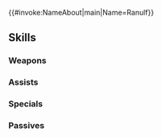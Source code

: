 {{#invoke:NameAbout|main|Name=Ranulf}}{{HeroPage Tabs}}
{{Hero Infobox
|Name=Ranulf
|Title=Friend of Nations
|GrowthModifier=Gen 3
|WeaponType=Green Beast
|Origin=Fire Emblem: Radiant Dawn
|Gender=Male
|MoveType=Cavalry
|actorJP=鈴木達央
|actorEN=Armen Taylor
|artist=めか
|additionDate=2019-04-09
|releaseDate=2019-04-10
|poolDate=2019-04-27
|randomStartTime=2019-05-10T07:00:00Z
|poolRarities=5
|TagID=ライ
|InternalID=361
|Properties=specRate_202202
|cv1=9
|cv2=400400
|description=A cat warrior from Gallia, the home of the beast tribe of laguz. Though young, his king trusts him deeply. Considered the right hand of the future king. Appears in Fire Emblem: Radiant Dawn.
}}
{{Stats Page
|Lv1HP=16|Lv1ATK=8|Lv1SPD=11|Lv1DEF=7|Lv1RES=4
|GRHP=55|GRATK=50|GRSPD=60|GRDEF=60|GRRES=30
}}
==Skills==
===Weapons===
{{Weapons Table
|weapon1=Whelp (Cavalry)
|weapon1Default=1
|weapon1Unlock=1
|weapon2=Yearling (Cavalry)
|weapon2Default=3
|weapon2Unlock=2
|weapon3=Adult (Cavalry)
|weapon3Default=4
|weapon3Unlock=3
|weapon4=Covert Cat Fang
|weapon4Default=5
|weapon4Unlock=5
}}
===Assists===
{{Assists Table
|assist1=Rally Defense
|assist1Default=4
|assist1Unlock=3
|assist2=Rally Atk/Def
|assist2Unlock=4
|assist3=Rally Atk/Def+
|assist3Unlock=5
}}
===Specials===
{{Specials Table}}
===Passives===
{{Passives Table
|passiveB1=Chill Atk 1
|passiveB2=Chill Atk 2
|passiveB3=Chill Atk 3
|passiveB1Unlock=3
|passiveB2Unlock=4
|passiveB3Unlock=5
|passiveC1=Spur Def 1
|passiveC2=Spur Def 2
|passiveC3=Ward Beasts
|passiveC1Unlock=1
|passiveC2Unlock=2
|passiveC3Unlock=4
}}
{{Heroes Navbox}}